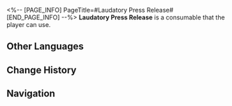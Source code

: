 <%-- [PAGE_INFO]
PageTitle=#Laudatory Press Release#
[END_PAGE_INFO] --%>
{{Consumable Infobox
|id          = 408429
|image       = Item Laudatory Press Release.png{{subst:void|<!--$UPLOAD:<<SpriteOutput/ItemFigures/408429.png>-<Item Laudatory Press Release.png>-<Consumable Icons>>-->}}
|type        = Defense Consumables
|rarity      = 2
|effect      = Upon use, increases DEF of all allies by 50% when entering the next battle, until after being attacked.
|description = This is the most secretive frontline in the cosmos. All mass media engage in fierce battles here, vying for the most precious and scarce natural resource &mdash; your attention.
|effectType  = 
|effectType2 = 
|effectType3 = 
|recipe      = 
|source1     = [[''Yaoqing Sports'' Media Center]]
|source2     = 
|source3     = 
}}
{{Description|''"In today's world, everyone has the potential to have their 15 minutes of fame."''}}
'''Laudatory Press Release''' is a consumable that the player can use.

==Other Languages==
{{Other Languages
|en   = Laudatory Press Release
|zhs  = 吹捧的通稿
|zht  = 吹捧的通稿
|ja   = 提灯記事
|ko   = 아첨하는 보도 자료
|es   = Comunicado de prensa con elogios
|fr   = Communiqué de presse flatteur
|ru   = Восторженный пресс-релиз
|th   = ข่าวประชาสัมพันธ์สุดอวย
|vi   = Bản Tin Báo Chí Tâng Bốc
|de   = Schmeichelhafte Pressemeldung
|id   = Laudatory Press Release
|pt   = Comunicado de Imprensa Elogioso
}}

==Change History==
{{Change History|2.5}}

==Navigation==
{{Consumable Navbox}}